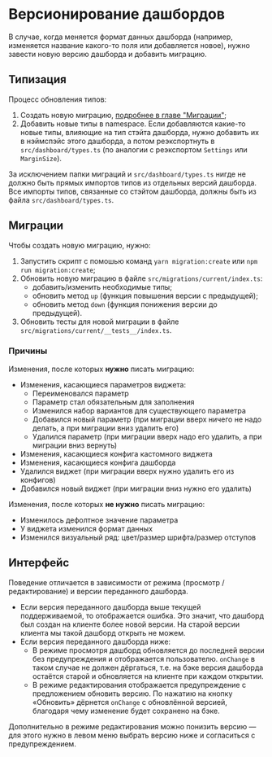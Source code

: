 
<Meta title="Документация/Версионирование дашбордов" />

# Версионирование дашбордов

В случае, когда меняется формат данных дашборда (например, изменяется название какого-то поля или добавляется новое), нужно завести новую версию дашборда и добавить миграцию.

## Типизация

Процесс обновления типов:

1. Создать новую миграцию, [подробнее в главе "Миграции"](#миграции);
1. Добавить новые типы в namespace. Если добавляются какие-то новые типы, влияющие на тип стэйта дашборда, нужно добавить их в нэймспэйс этого дашборда, а потом реэкспортнуть в `src/dashboard/types.ts` (по аналогии с реэкспортом `Settings` или `MarginSize`).

За исключением папки миграций и `src/dashboard/types.ts` нигде не должно быть прямых импортов типов из отдельных версий дашборда. Все импорты типов, связанные со стэйтом дашборда, должны быть из файла `src/dashboard/types.ts`.

## Миграции
Чтобы создать новую миграцию, нужно:

1. Запустить скрипт с помошью команд `yarn migration:create` или `npm run migration:create`;
1. Обновить новую миграцию в файле `src/migrations/current/index.ts`:
    * добавить/изменить необходимые типы;
    * обновить метод `up` (функция повышения версии с предыдущей);
    * обновить метод `down` (функция понижения версии до предыдущей).
1. Обновить тесты для новой миграции в  файле `src/migrations/current/__tests__/index.ts`.

### Причины
Изменения, после которых **нужно** писать миграцию:
- Изменения, касающиеся параметров виджета:
    - Переименовался параметр
    - Параметр стал обязательным для заполнения
    - Изменился набор вариантов для существующего параметра
    - Добавился новый параметр (при миграции вверх ничего не надо делать, а при миграции вниз удалить его)
    - Удалился параметр (при миграции вверх надо его удалить, а при миграции вниз вернуть)
- Изменения, касающиеся конфига кастомного виджета
- Изменения, касающиеся конфига дашборда
- Удалился виджет (при миграции вверх нужно удалить его из конфигов)
- Добавился новый виджет (при миграции вниз нужно его удалить)

Изменения, после которых **не нужно** писать миграцию:
- Изменилось дефолтное значение параметра
- У виджета изменился формат данных
- Изменился визуальный ряд: цвет/размер шрифта/размер отступов

## Интерфейс
Поведение отличается в зависимости от режима (просмотр / редактирование) и версии переданного дашборда.

* Если версия переданного дашборда выше текущей поддерживаемой, то отображается ошибка. Это значит, что дашборд был создан на клиенте более новой версии. На старой версии клиента мы такой дашборд открыть не можем.
* Если версия переданного дашборда ниже:
    * В режиме просмотря дашборд обновляется до последней версии без предупреждения и отображается пользователю. `onChange` в таком случае не должен дёргаться, т.е. на бэке версия дашборда остаётся старой и обновляется на клиенте при каждом открытии.
    * В режиме редактирования отображается предупреждение с предложением обновить версию. По нажатию на кнопку «Обновить» дёрнется `onChange` с обновлённой версией, благодаря чему изменение будет сохранено на бэке.

Дополнительно в режиме редактирования можно понизить версию — для этого нужно в левом меню выбрать версию ниже и согласиться с предупреждением.

